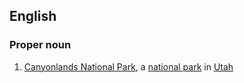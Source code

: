{{also|canyonlands}}
==English==
{{wikipedia}}
===Proper noun===
{{en-proper noun}}

# [[w:Canyonlands National Park|Canyonlands National Park]], a [[national park]] in [[Utah]]